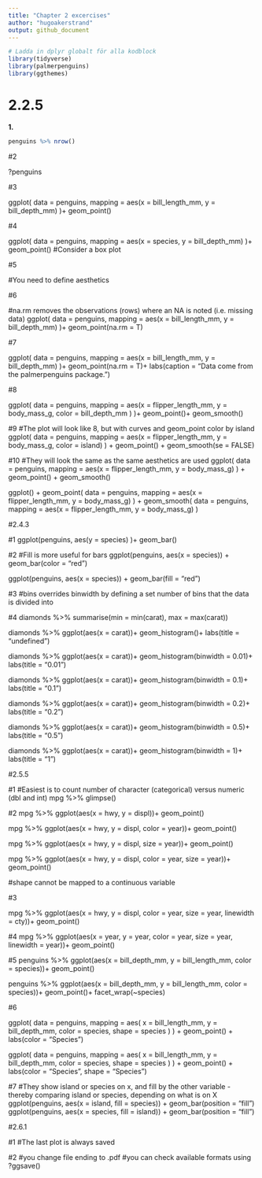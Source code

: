 ```yaml
---
title: "Chapter 2 excercises"
author: "hugoakerstrand"  
output: github_document
---
```



```r
# Ladda in dplyr globalt för alla kodblock
library(tidyverse)  
library(palmerpenguins)  
library(ggthemes)
```

# 2.2.5

**1.**
```r
penguins %>% nrow()
```

#2

?penguins

#3

ggplot(
    data = penguins,
    mapping = aes(x = bill_length_mm, y = bill_depth_mm)
    )+
    geom_point()
    
#4

ggplot(
    data = penguins,
    mapping = aes(x = species, y = bill_depth_mm)
    )+
    geom_point()
#Consider a box plot

#5

#You need to define aesthetics

#6

#na.rm removes the observations (rows) where an NA is noted (i.e. missing data)
ggplot(
    data = penguins,
    mapping = aes(x = bill_length_mm, y = bill_depth_mm)
    )+
    geom_point(na.rm = T)
    
#7

ggplot(
    data = penguins,
    mapping = aes(x = bill_length_mm, y = bill_depth_mm)
    )+
    geom_point(na.rm = T)+
    labs(caption = "Data come from the palmerpenguins package.")


#8

ggplot(
    data = penguins,
    mapping = aes(x = flipper_length_mm,
                  y = body_mass_g,
                  color = bill_depth_mm
                 )
    )+
geom_point()+
geom_smooth()

#9
#The plot will look like 8, but with curves and geom_point color by island
ggplot(
  data = penguins,
  mapping = aes(x = flipper_length_mm, y = body_mass_g, color = island)
) +
  geom_point() +
  geom_smooth(se = FALSE)

#10
#They will look the same as the same aesthetics are used
ggplot(
  data = penguins,
  mapping = aes(x = flipper_length_mm, y = body_mass_g)
) +
  geom_point() +
  geom_smooth()

ggplot() +
  geom_point(
    data = penguins,
    mapping = aes(x = flipper_length_mm, y = body_mass_g)
  ) +
  geom_smooth(
    data = penguins,
    mapping = aes(x = flipper_length_mm, y = body_mass_g)
  )

#2.4.3

#1
ggplot(penguins,
       aes(y = species)
       )+
geom_bar()

#2
#Fill is more useful for bars
ggplot(penguins, aes(x = species)) +
  geom_bar(color = "red")

ggplot(penguins, aes(x = species)) +
  geom_bar(fill = "red")

#3
#bins overrides binwidth by defining a set number of bins that the data is divided into

#4
diamonds %>% summarise(min = min(carat), max = max(carat))

diamonds %>%
ggplot(aes(x = carat))+
geom_histogram()+
labs(title = "undefined")

diamonds %>%
ggplot(aes(x = carat))+
geom_histogram(binwidth = 0.01)+
labs(title = "0.01")

diamonds %>%
ggplot(aes(x = carat))+
geom_histogram(binwidth = 0.1)+
labs(title = "0.1")

diamonds %>%
ggplot(aes(x = carat))+
geom_histogram(binwidth = 0.2)+
labs(title = "0.2")

diamonds %>%
ggplot(aes(x = carat))+
geom_histogram(binwidth = 0.5)+
labs(title = "0.5")

diamonds %>%
ggplot(aes(x = carat))+
geom_histogram(binwidth = 1)+
labs(title = "1")

#2.5.5

#1
#Easiest is to count number of character (categorical) versus numeric (dbl and int)
mpg %>% glimpse()

#2
mpg %>%
ggplot(aes(x = hwy, y = displ))+
geom_point()

mpg %>%
ggplot(aes(x = hwy, y = displ, color = year))+
geom_point()

mpg %>%
ggplot(aes(x = hwy, y = displ, size = year))+
geom_point()

mpg %>%
ggplot(aes(x = hwy, y = displ, color = year, size = year))+
geom_point()

#shape cannot be mapped to a continuous variable

#3

mpg %>%
ggplot(aes(x = hwy, y = displ, color = year, size = year, linewidth = cty))+
geom_point()

#4
mpg %>%
ggplot(aes(x = year, y = year, color = year, size = year, linewidth = year))+
geom_point()

#5
penguins %>%
ggplot(aes(x = bill_depth_mm, y = bill_length_mm, color = species))+
geom_point()

penguins %>%
ggplot(aes(x = bill_depth_mm, y = bill_length_mm, color = species))+
geom_point()+
facet_wrap(~species)

#6

ggplot(
  data = penguins,
  mapping = aes(
    x = bill_length_mm, y = bill_depth_mm, 
    color = species, shape = species
  )
) +
  geom_point() +
  labs(color = "Species")

ggplot(
  data = penguins,
  mapping = aes(
    x = bill_length_mm, y = bill_depth_mm, 
    color = species, shape = species
  )
) +
  geom_point() +
  labs(color = "Species", shape = "Species")
  
#7
#They show island or species on x, and fill by the other variable - thereby comparing island or species, depending on what is on X
ggplot(penguins, aes(x = island, fill = species)) +
  geom_bar(position = "fill")
ggplot(penguins, aes(x = species, fill = island)) +
  geom_bar(position = "fill")

#2.6.1

#1
#The last plot is always saved

#2
#you change file ending to .pdf
#you can check available formats using ?ggsave()